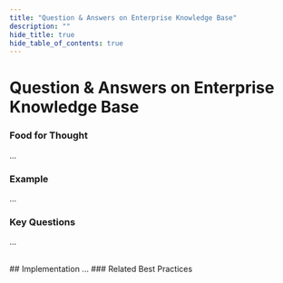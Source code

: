 ```yaml
---
title: "Question & Answers on Enterprise Knowledge Base"
description: ""
hide_title: true
hide_table_of_contents: true
---
```



<PageViewTracker featureName={TRACKING_EVENTS.PAGE_VIEW.AI_CAPABILITY_QUESTION_ANSWER_ON_ENTERPRISE_KNOWLEDGE_BASE} />

<div className="hero-header">
  <h1>Question & Answers on Enterprise Knowledge Base</h1>
</div>

### Food for Thought

...

### Example

...

### Key Questions

...

<br />

<div className="section-with-background blue">
  ## Implementation
  ...
### Related Best Practices

<ul className="button-grid">
  <IconLinkButton href="/docs/technical-view/generative-ai/plain/" text="Plain (Foundational Model Access)" />
</ul>

</div>
